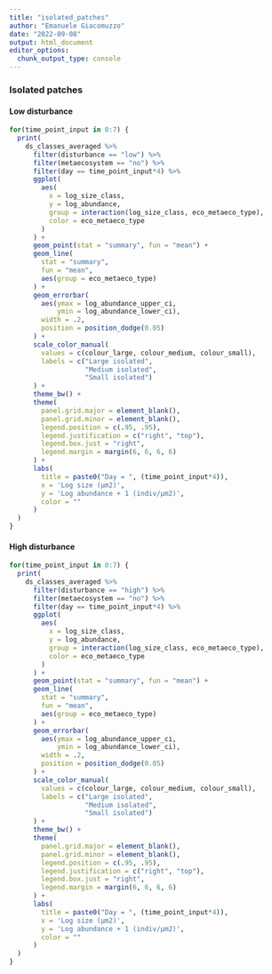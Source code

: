 ```yaml
---
title: "isolated_patches"
author: "Emanuele Giacomuzzo"
date: "2022-09-08"
output: html_document
editor_options: 
  chunk_output_type: console
---
```


### Isolated patches {.tabset .tabset-pill}

#### Low disturbance

```r
for(time_point_input in 0:7) {
  print(
    ds_classes_averaged %>%
      filter(disturbance == "low") %>%
      filter(metaecosystem == "no") %>%
      filter(day == time_point_input*4) %>%
      ggplot(
        aes(
          x = log_size_class,
          y = log_abundance,
          group = interaction(log_size_class, eco_metaeco_type),
          color = eco_metaeco_type
        )
      ) +
      geom_point(stat = "summary", fun = "mean") +
      geom_line(
        stat = "summary",
        fun = "mean",
        aes(group = eco_metaeco_type)
      ) +
      geom_errorbar(
        aes(ymax = log_abundance_upper_ci,
            ymin = log_abundance_lower_ci),
        width = .2,
        position = position_dodge(0.05)
      ) +
      scale_color_manual(
        values = c(colour_large, colour_medium, colour_small),
        labels = c("Large isolated",
                   "Medium isolated",
                   "Small isolated")
      ) +
      theme_bw() +
      theme(
        panel.grid.major = element_blank(),
        panel.grid.minor = element_blank(),
        legend.position = c(.95, .95),
        legend.justification = c("right", "top"),
        legend.box.just = "right",
        legend.margin = margin(6, 6, 6, 6)
      ) +
      labs(
        title = paste0("Day = ", (time_point_input*4)),
        x = 'Log size (μm2)',
        y = 'Log abundance + 1 (indiv/μm2)',
        color = ""
      )
  )
}
```

#### High disturbance

```r
for(time_point_input in 0:7) {
  print(
    ds_classes_averaged %>%
      filter(disturbance == "high") %>%
      filter(metaecosystem == "no") %>%
      filter(day == time_point_input*4) %>%
      ggplot(
        aes(
          x = log_size_class,
          y = log_abundance,
          group = interaction(log_size_class, eco_metaeco_type),
          color = eco_metaeco_type
        )
      ) +
      geom_point(stat = "summary", fun = "mean") +
      geom_line(
        stat = "summary",
        fun = "mean",
        aes(group = eco_metaeco_type)
      ) +
      geom_errorbar(
        aes(ymax = log_abundance_upper_ci,
            ymin = log_abundance_lower_ci),
        width = .2,
        position = position_dodge(0.05)
      ) +
      scale_color_manual(
        values = c(colour_large, colour_medium, colour_small),
        labels = c("Large isolated",
                   "Medium isolated",
                   "Small isolated")
      ) +
      theme_bw() +
      theme(
        panel.grid.major = element_blank(),
        panel.grid.minor = element_blank(),
        legend.position = c(.95, .95),
        legend.justification = c("right", "top"),
        legend.box.just = "right",
        legend.margin = margin(6, 6, 6, 6)
      ) +
      labs(
        title = paste0("Day = ", (time_point_input*4)),
        x = 'Log size (μm2)',
        y = 'Log abundance + 1 (indiv/μm2)',
        color = ""
      )
  )
}
```